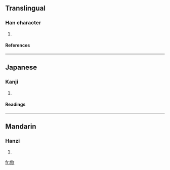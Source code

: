 ==Translingual==
===Han character===
{{Han char|rn=9|rad=人|as=08|sn=10|four=|canj=人竹中人 (OHLO)}}
# {{defn|Han}}
====References====
{{Han ref|kx=0106.240|dkj=00739|dj=0227.070|hdz=10180.030|uh=4FFD|ud=20477}}
----
==Japanese==
===Kanji===
{{ja-kanji|grade=|rs=人08}}
# {{defn|Japanese}} 
====Readings====
{{ja-readings|on=[[きん]] (kin), [[こん]] (kon)|kun=[[よろこぶ]] (yorokobu)}}
----
==Mandarin==
===Hanzi===
{{cmn-hanzi|pin=[[xīn]] (xin1)|wg=hsin<sup>1</sup>}}
# {{defn|Mandarin}}

[[fr:俽]]